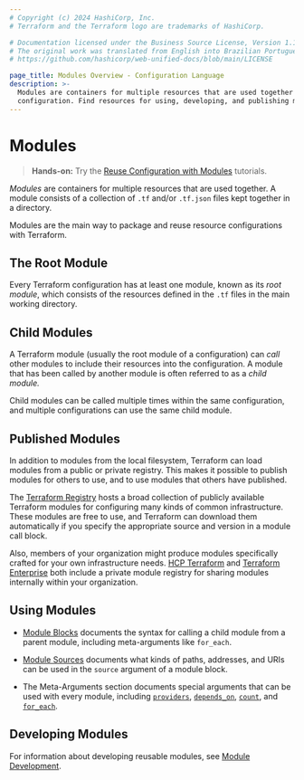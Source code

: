 ```yaml
---
# Copyright (c) 2024 HashiCorp, Inc.
# Terraform and the Terraform logo are trademarks of HashiCorp.

# Documentation licensed under the Business Source License, Version 1.1.
# The original work was translated from English into Brazilian Portuguese.
# https://github.com/hashicorp/web-unified-docs/blob/main/LICENSE

page_title: Modules Overview - Configuration Language
description: >-
  Modules are containers for multiple resources that are used together in a
  configuration. Find resources for using, developing, and publishing modules.
---
```


# Modules

> **Hands-on:** Try the [Reuse Configuration with Modules](/terraform/tutorials/modules?utm_source=WEBSITE&utm_medium=WEB_IO&utm_offer=ARTICLE_PAGE&utm_content=DOCS) tutorials.

_Modules_ are containers for multiple resources that are used together. A module
consists of a collection of `.tf` and/or `.tf.json` files kept together in a
directory.

Modules are the main way to package and reuse resource configurations with
Terraform.

## The Root Module

Every Terraform configuration has at least one module, known as its
_root module_, which consists of the resources defined in the `.tf` files in
the main working directory.

## Child Modules

A Terraform module (usually the root module of a configuration) can _call_ other
modules to include their resources into the configuration. A module that has
been called by another module is often referred to as a _child module._

Child modules can be called multiple times within the same configuration, and
multiple configurations can use the same child module.

## Published Modules

In addition to modules from the local filesystem, Terraform can load modules
from a public or private registry. This makes it possible to publish modules for
others to use, and to use modules that others have published.

The [Terraform Registry](https://registry.terraform.io/browse/modules) hosts a
broad collection of publicly available Terraform modules for configuring many
kinds of common infrastructure. These modules are free to use, and Terraform can
download them automatically if you specify the appropriate source and version in
a module call block.

Also, members of your organization might produce modules specifically crafted
for your own infrastructure needs. [HCP Terraform](https://cloud.hashicorp.com/products/terraform) and
[Terraform Enterprise](/terraform/enterprise) both include a private
module registry for sharing modules internally within your organization.

## Using Modules

- [Module Blocks](/terraform/language/modules/syntax) documents the syntax for
  calling a child module from a parent module, including meta-arguments like
  `for_each`.

- [Module Sources](/terraform/language/modules/sources) documents what kinds of paths,
  addresses, and URIs can be used in the `source` argument of a module block.

- The Meta-Arguments section documents special arguments that can be used with
  every module, including
  [`providers`](/terraform/language/meta-arguments/module-providers),
  [`depends_on`](/terraform/language/meta-arguments/depends_on),
  [`count`](/terraform/language/meta-arguments/count),
  and [`for_each`](/terraform/language/meta-arguments/for_each).

## Developing Modules

For information about developing reusable modules, see
[Module Development](/terraform/language/modules/develop).
